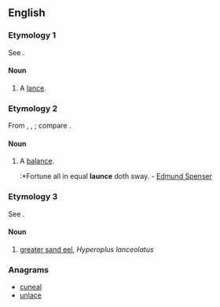 ==English==

===Etymology 1===
See {{term|lance}}.

====Noun====
{{en-noun}}

# {{obsolete}} A [[lance]].

===Etymology 2===
From {{etyl|it}} {{term|lance|lang=it}}, {{etyl|la}} {{term|lanx|lang=la}}, {{term|lancis|lang=la||[[plate]], scale of a [[balance]]}}; compare {{term|balance}}.

====Noun====
{{en-noun}}

# {{obsolete}} A [[balance]].
#:*Fortune all in equal '''launce''' doth sway. - [[w:Edmund Spenser|Edmund Spenser]]

===Etymology 3===
See {{term|lant}}.

====Noun====
{{en-noun}}

# {{zoology}} [[greater sand eel]], ''Hyperoplus lanceolatus''

===Anagrams===
* [[cuneal#English|cuneal]]
* [[unlace#English|unlace]]